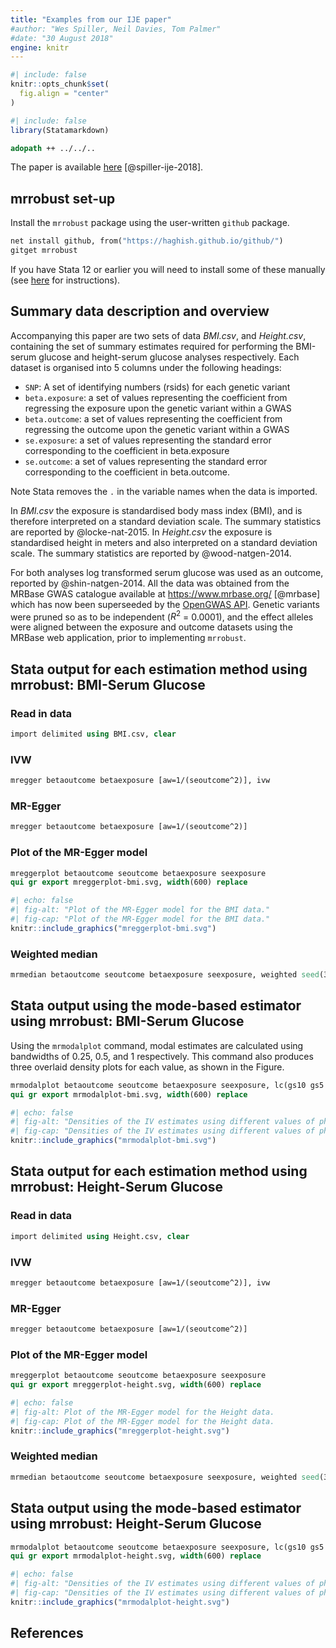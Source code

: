 ```yaml
---
title: "Examples from our IJE paper"
#author: "Wes Spiller, Neil Davies, Tom Palmer"
#date: "30 August 2018"
engine: knitr
---
```


```r
#| include: false
knitr::opts_chunk$set(
  fig.align = "center"
)
```

```r
#| include: false
library(Statamarkdown)
```

```stata
adopath ++ ../../..
```

The paper is available [here](https://doi.org/10.1093/ije/dyy195) [@spiller-ije-2018].

## mrrobust set-up

Install the `mrrobust` package using the user-written `github` package.

```stata
net install github, from("https://haghish.github.io/github/")
gitget mrrobust
```

If you have Stata 12 or earlier you will need to install some of these manually 
(see [here](https://remlapmot.github.io/mrrobust/#installing-and-updating-mrrobust) 
for instructions).

## Summary data description and overview

Accompanying this paper are two sets of data _BMI.csv_, and _Height.csv_, containing the set of 
summary estimates required for performing the BMI-serum glucose and height-serum glucose analyses 
respectively. Each dataset is organised into 5 columns under the following headings:

* `SNP`: A set of identifying numbers (rsids) for each genetic variant
* `beta.exposure`: a set of values representing the coefficient from regressing the exposure upon 
the genetic variant within a GWAS
* `beta.outcome`: a set of values representing the coefficient from regressing the outcome upon 
the genetic variant within a GWAS
* `se.exposure`: a set of values representing the standard error corresponding to the coefficient 
in beta.exposure
* `se.outcome`: a set of values representing the standard error corresponding to the coefficient 
in beta.outcome.

Note Stata removes the `.` in the variable names when the data is imported.

In _BMI.csv_ the exposure is standardised body mass index (BMI), and is therefore interpreted on a
standard deviation scale. The summary statistics are reported by @locke-nat-2015.
In _Height.csv_ the exposure is standardised height in meters and also interpreted on a standard
deviation scale. The summary statistics are reported by @wood-natgen-2014.

For both analyses log transformed serum glucose was used as an outcome, reported by @shin-natgen-2014.
All the data was obtained from the MRBase GWAS catalogue available at <https://www.mrbase.org/> [@mrbase] which has now been superseeded by the [OpenGWAS API](https://api.opengwas.io/).
Genetic variants were pruned so as to be independent ($R^2$ = 0.0001), and the effect alleles were 
aligned between the exposure and outcome datasets using the MRBase web application, prior to 
implementing `mrrobust`.

## Stata output for each estimation method using mrrobust: BMI-Serum Glucose {#estimation}

### Read in data

```stata
import delimited using BMI.csv, clear
```

### IVW

```stata
mregger betaoutcome betaexposure [aw=1/(seoutcome^2)], ivw
```

### MR-Egger

```stata
mregger betaoutcome betaexposure [aw=1/(seoutcome^2)]
```

### Plot of the MR-Egger model

```stata
mreggerplot betaoutcome seoutcome betaexposure seexposure
qui gr export mreggerplot-bmi.svg, width(600) replace
```

```r
#| echo: false
#| fig-alt: "Plot of the MR-Egger model for the BMI data."
#| fig-cap: "Plot of the MR-Egger model for the BMI data."
knitr::include_graphics("mreggerplot-bmi.svg")
```
	
### Weighted median

```stata
mrmedian betaoutcome seoutcome betaexposure seexposure, weighted seed(300818)
```

## Stata output using the mode-based estimator using mrrobust: BMI-Serum Glucose {#mode}

Using the `mrmodalplot` command, modal estimates are calculated using bandwidths of 0.25,
0.5, and 1 respectively. This command also produces three overlaid density plots for each
value, as shown in the Figure.

```stata
mrmodalplot betaoutcome seoutcome betaexposure seexposure, lc(gs10 gs5 gs0) seed(300818) legend(pos(6))
qui gr export mrmodalplot-bmi.svg, width(600) replace
```

```r
#| echo: false
#| fig-alt: "Densities of the IV estimates using different values of phi."
#| fig-cap: "Densities of the IV estimates using different values of phi."
knitr::include_graphics("mrmodalplot-bmi.svg")
```

## Stata output for each estimation method using mrrobust: Height-Serum Glucose {#height}

### Read in data

```stata
import delimited using Height.csv, clear
```

### IVW

```stata
mregger betaoutcome betaexposure [aw=1/(seoutcome^2)], ivw
```

### MR-Egger

```stata
mregger betaoutcome betaexposure [aw=1/(seoutcome^2)]
```

### Plot of the MR-Egger model

```stata
mreggerplot betaoutcome seoutcome betaexposure seexposure
qui gr export mreggerplot-height.svg, width(600) replace
```

```r
#| echo: false
#| fig-alt: Plot of the MR-Egger model for the Height data.
#| fig-cap: Plot of the MR-Egger model for the Height data.
knitr::include_graphics("mreggerplot-height.svg")
```

### Weighted median

```stata
mrmedian betaoutcome seoutcome betaexposure seexposure, weighted seed(300818)
```

## Stata output using the mode-based estimator using mrrobust: Height-Serum Glucose {#height-mode}

```stata
mrmodalplot betaoutcome seoutcome betaexposure seexposure, lc(gs10 gs5 gs0) seed(300818) legend(pos(6))
qui gr export mrmodalplot-height.svg, width(600) replace
```

```r
#| echo: false
#| fig-alt: "Densities of the IV estimates using different values of phi."
#| fig-cap: "Densities of the IV estimates using different values of phi."
knitr::include_graphics("mrmodalplot-height.svg")
```

## References

::: {#refs}
:::
